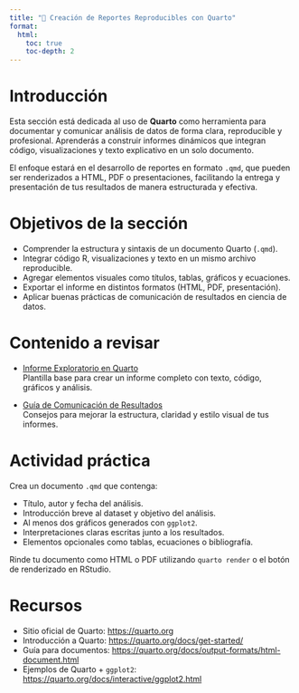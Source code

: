 ```yaml
---
title: "📗 Creación de Reportes Reproducibles con Quarto"
format:
  html:
    toc: true
    toc-depth: 2
---
```


# Introducción

Esta sección está dedicada al uso de **Quarto** como herramienta para documentar y comunicar análisis de datos de forma clara, reproducible y profesional. Aprenderás a construir informes dinámicos que integran código, visualizaciones y texto explicativo en un solo documento.

El enfoque estará en el desarrollo de reportes en formato `.qmd`, que pueden ser renderizados a HTML, PDF o presentaciones, facilitando la entrega y presentación de tus resultados de manera estructurada y efectiva.



# Objetivos de la sección

- Comprender la estructura y sintaxis de un documento Quarto (`.qmd`).
- Integrar código R, visualizaciones y texto en un mismo archivo reproducible.
- Agregar elementos visuales como títulos, tablas, gráficos y ecuaciones.
- Exportar el informe en distintos formatos (HTML, PDF, presentación).
- Aplicar buenas prácticas de comunicación de resultados en ciencia de datos.



# Contenido a revisar

- [Informe Exploratorio en Quarto](informe-exploratorio.qmd)  
  Plantilla base para crear un informe completo con texto, código, gráficos y análisis.

- [Guía de Comunicación de Resultados](guia-comunicacion.qmd)  
  Consejos para mejorar la estructura, claridad y estilo visual de tus informes.



# Actividad práctica

Crea un documento `.qmd` que contenga:

- Título, autor y fecha del análisis.
- Introducción breve al dataset y objetivo del análisis.
- Al menos dos gráficos generados con `ggplot2`.
- Interpretaciones claras escritas junto a los resultados.
- Elementos opcionales como tablas, ecuaciones o bibliografía.

Rinde tu documento como HTML o PDF utilizando `quarto render` o el botón de renderizado en RStudio.



# Recursos

- Sitio oficial de Quarto: [https://quarto.org](https://quarto.org)
- Introducción a Quarto: [https://quarto.org/docs/get-started/](https://quarto.org/docs/get-started/)
- Guía para documentos: [https://quarto.org/docs/output-formats/html-document.html](https://quarto.org/docs/output-formats/html-document.html)
- Ejemplos de Quarto + `ggplot2`: [https://quarto.org/docs/interactive/ggplot2.html](https://quarto.org/docs/interactive/ggplot2.html)


